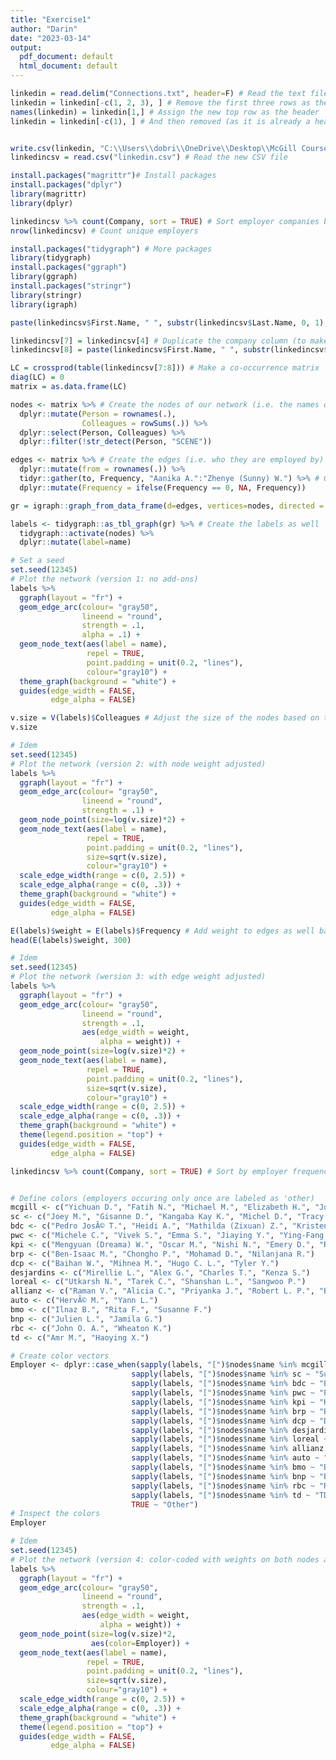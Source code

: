 ---
title: "Exercise1"
author: "Darin"
date: "2023-03-14"
output:
  pdf_document: default
  html_document: default
---

```{r ex1}
linkedin = read.delim("Connections.txt", header=F) # Read the text file
linkedin = linkedin[-c(1, 2, 3), ] # Remove the first three rows as they contain disclaimers
names(linkedin) = linkedin[1,] # Assign the new top row as the header
linkedin = linkedin[-c(1), ] # And then removed (as it is already a header)


write.csv(linkedin, "C:\\Users\\dobri\\OneDrive\\Desktop\\McGill Courses\\ORGB 672\\linkedin.csv", row.names=FALSE) # Convert the text file to CSV
linkedincsv = read.csv("linkedin.csv") # Read the new CSV file

install.packages("magrittr")# Install packages
install.packages("dplyr")    
library(magrittr) 
library(dplyr)

linkedincsv %>% count(Company, sort = TRUE) # Sort employer companies by frequency
nrow(linkedincsv) # Count unique employers

install.packages("tidygraph") # More packages
library(tidygraph)
install.packages("ggraph")
library(ggraph)
install.packages("stringr")
library(stringr)
library(igraph)

paste(linkedincsv$First.Name, " ", substr(linkedincsv$Last.Name, 0, 1), ".", sep="") # Print the first name and last name initial of each connection

linkedincsv[7] = linkedincsv[4] # Duplicate the company column (to make it easier to transform)
linkedincsv[8] = paste(linkedincsv$First.Name, " ", substr(linkedincsv$Last.Name, 0, 1), ".", sep="") # Put the name and initial in a new column

LC = crossprod(table(linkedincsv[7:8])) # Make a co-occurrence matrix
diag(LC) = 0
matrix = as.data.frame(LC)

nodes <- matrix %>% # Create the nodes of our network (i.e. the names of each connection)
  dplyr::mutate(Person = rownames(.),
                Colleagues = rowSums(.)) %>%
  dplyr::select(Person, Colleagues) %>%
  dplyr::filter(!str_detect(Person, "SCENE"))

edges <- matrix %>% # Create the edges (i.e. who they are employed by)
  dplyr::mutate(from = rownames(.)) %>%
  tidyr::gather(to, Frequency, "Aanika A.":"Zhenye (Sunny) W.") %>% # Gather them from first to last alphabetically
  dplyr::mutate(Frequency = ifelse(Frequency == 0, NA, Frequency))

gr = igraph::graph_from_data_frame(d=edges, vertices=nodes, directed = FALSE) # Generate a graph model as per instructions

labels <- tidygraph::as_tbl_graph(gr) %>% # Create the labels as well
  tidygraph::activate(nodes) %>% 
  dplyr::mutate(label=name)

# Set a seed
set.seed(12345)
# Plot the network (version 1: no add-ons)
labels %>%
  ggraph(layout = "fr") +
  geom_edge_arc(colour= "gray50",
                lineend = "round",
                strength = .1,
                alpha = .1) +
  geom_node_text(aes(label = name), 
                 repel = TRUE, 
                 point.padding = unit(0.2, "lines"), 
                 colour="gray10") +
  theme_graph(background = "white") +
  guides(edge_width = FALSE,
         edge_alpha = FALSE)

v.size = V(labels)$Colleagues # Adjust the size of the nodes based on the amount of colleagues in the same company
v.size

# Idem
set.seed(12345)
# Plot the network (version 2: with node weight adjusted)
labels %>%
  ggraph(layout = "fr") +
  geom_edge_arc(colour= "gray50",
                lineend = "round",
                strength = .1) +
  geom_node_point(size=log(v.size)*2) +
  geom_node_text(aes(label = name), 
                 repel = TRUE, 
                 point.padding = unit(0.2, "lines"), 
                 size=sqrt(v.size), 
                 colour="gray10") +
  scale_edge_width(range = c(0, 2.5)) +
  scale_edge_alpha(range = c(0, .3)) +
  theme_graph(background = "white") +
  guides(edge_width = FALSE,
         edge_alpha = FALSE)

E(labels)$weight = E(labels)$Frequency # Add weight to edges as well based on the amount of colleagues
head(E(labels)$weight, 300)

# Idem
set.seed(12345)
# Plot the network (wersion 3: with edge weight adjusted)
labels %>%
  ggraph(layout = "fr") +
  geom_edge_arc(colour= "gray50",
                lineend = "round",
                strength = .1,
                aes(edge_width = weight,
                    alpha = weight)) +
  geom_node_point(size=log(v.size)*2) +
  geom_node_text(aes(label = name), 
                 repel = TRUE, 
                 point.padding = unit(0.2, "lines"), 
                 size=sqrt(v.size), 
                 colour="gray10") +
  scale_edge_width(range = c(0, 2.5)) +
  scale_edge_alpha(range = c(0, .3)) +
  theme_graph(background = "white") +
  theme(legend.position = "top") +
  guides(edge_width = FALSE,
         edge_alpha = FALSE)

linkedincsv %>% count(Company, sort = TRUE) # Sort by employer frequency again


# Define colors (employers occuring only once are labeled as 'other)
mcgill <- c("Yichuan D.", "Fatih N.", "Michael M.", "Elizabeth H.", "Junru W.", "Yanda T.", "Shoeb H.", "Xiaoyu (Riley) Z.", "Hong Fei J.")
sc <- c("Joey M.", "Gisanne D.", "Kangaba Kay K.", "Michel D.", "Tracy M.", "Heather B.", "Ryan D.", "Kurt W.")
bdc <- c("Pedro JosÃ© T.", "Heidi A.", "Mathilda (Zixuan) Z.", "Kristen C.", "Ruhi M.", "Himanshu M.")
pwc <- c("Michele C.", "Vivek S.", "Emma S.", "Jiaying Y.", "Ying-Fang L.", "Mudit A.")
kpi <- c("Mengyuan (Dreama) W.", "Oscar M.", "Nishi N.", "Emery D.", "Rohana H")
brp <- c("Ben-Isaac M.", "Chongho P.", "Mohamad D.", "Nilanjana R.")
dcp <- c("Baihan W.", "Mihnea M.", "Hugo C. L.", "Tyler Y.")
desjardins <- c("Mirellie L.", "Alex G.", "Charles T.", "Kenza S.")
loreal <- c("Utkarsh N.", "Tarek C.", "Shanshan L.", "Sangwoo P.")
allianz <- c("Raman V.", "Alicia C.", "Priyanka J.", "Robert L. P.", "Boqun S.")
auto <- c("HervÃ© M.", "Yann L.")
bmo <- c("Ilnaz B.", "Rita F.", "Susanne F.")
bnp <- c("Julien L.", "Jamila G.")
rbc <- c("John O. A.", "Wheaton K.")
td <- c("Amr M.", "Haoying X.")

# Create color vectors
Employer <- dplyr::case_when(sapply(labels, "[")$nodes$name %in% mcgill ~ "McGill",
                           sapply(labels, "[")$nodes$name %in% sc ~ "SureCall",
                           sapply(labels, "[")$nodes$name %in% bdc ~ "BDC",
                           sapply(labels, "[")$nodes$name %in% pwc ~ "Pratt & Whitney",
                           sapply(labels, "[")$nodes$name %in% kpi ~ "KPI Digital Solutions",
                           sapply(labels, "[")$nodes$name %in% brp ~ "BRP",
                           sapply(labels, "[")$nodes$name %in% dcp ~ "Desautels Capital Management",
                           sapply(labels, "[")$nodes$name %in% desjardins ~ "Desjardins",
                           sapply(labels, "[")$nodes$name %in% loreal ~ "L'Oréal",
                           sapply(labels, "[")$nodes$name %in% allianz ~ "Allianz",
                           sapply(labels, "[")$nodes$name %in% auto ~ "Autodesk",
                           sapply(labels, "[")$nodes$name %in% bmo ~ "BMO",
                           sapply(labels, "[")$nodes$name %in% bnp ~ "BNP Paribas",
                           sapply(labels, "[")$nodes$name %in% rbc ~ "RBC",
                           sapply(labels, "[")$nodes$name %in% td ~ "TD",
                           TRUE ~ "Other")
# Inspect the colors
Employer

# Idem
set.seed(12345)
# Plot the network (version 4: color-coded with weights on both nodes and edges)
labels %>%
  ggraph(layout = "fr") +
  geom_edge_arc(colour= "gray50",
                lineend = "round",
                strength = .1,
                aes(edge_width = weight,
                    alpha = weight)) +
  geom_node_point(size=log(v.size)*2, 
                  aes(color=Employer)) +
  geom_node_text(aes(label = name), 
                 repel = TRUE, 
                 point.padding = unit(0.2, "lines"), 
                 size=sqrt(v.size), 
                 colour="gray10") +
  scale_edge_width(range = c(0, 2.5)) +
  scale_edge_alpha(range = c(0, .3)) +
  theme_graph(background = "white") +
  theme(legend.position = "top") +
  guides(edge_width = FALSE,
         edge_alpha = FALSE)

```
